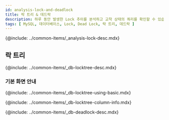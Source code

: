 ```yaml
---
id: analysis-lock-and-deadlock
title: 락 트리 & 데드락
description: 하루 동안 발생한 Lock 추이를 분석하고 교착 상태의 쿼리를 확인할 수 있습니다.
tags: [ MySQL, 데이터베이스, Lock, Dead Lock, 락 트리, 데드락 ]
---
```



<!-- 개요 -->
{@include: ../common-items/_analysis-lock-desc.mdx}

## 락 트리

{@include: ../common-items/_db-locktree-desc.mdx} 

### 기본 화면 안내

{@include: ../common-items/_db-locktree-using-basic.mdx}  

<!-- 락트리 컬럼 정보 -->
{@include: ../common-items/_db-locktree-column-info.mdx}  

<!-- 데드락 -->
{@include: ../common-items/_db-deadlock-desc.mdx}  